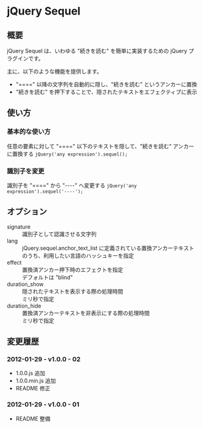 = jQuery Sequel =
== 概要 ==
jQuery Sequel は、いわゆる &quot;続きを読む&quot; を簡単に実装するための jQuery プラグインです。

主に、以下のような機能を提供します。

* &quot;====&quot; 以降の文字列を自動的に隠し、&quot;続きを読む&quot; というアンカーに置換
* "続きを読む" を押下することで、隠されたテキストをエフェクティブに表示
== 使い方 ==
=== 基本的な使い方 ===
任意の要素に対して &quot;====&quot; 以下のテキストを隠して、&quot;続きを読む&quot; アンカーに置換する
<code>
jQuery('any expression').sequel();
</code>
=== 識別子を変更 ===
識別子を &quot;====&quot; から &quot;----&quot; へ変更する
<code>
jQuery('any expression').sequel('----');
</code>
== オプション ==
; signature
: 識別子として認識させる文字列
; lang
: jQuery.sequel.anchor_text_list に定義されている置換アンカーテキストのうち、利用したい言語のハッシュキーを指定
; effect
: 置換済アンカー押下時のエフェクトを指定
: デフォルトは &quot;blind&quot;
; duration_show
: 隠されたテキストを表示する際の処理時間
: ミリ秒で指定
; duration_hide
: 置換済アンカーテキストを非表示にする際の処理時間
: ミリ秒で指定
== 変更履歴 ==
=== 2012-01-29 - v1.0.0 - 02 ===
* 1.0.0.js 追加
* 1.0.0.min.js 追加
* README 修正
=== 2012-01-29 - v1.0.0 - 01 ===
* README 整備



